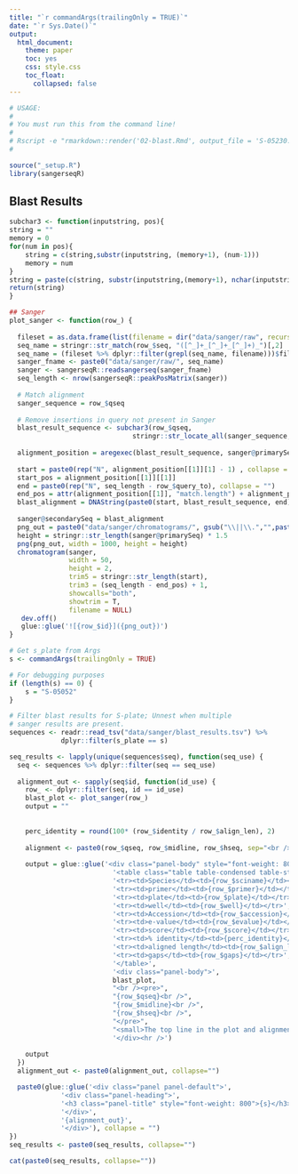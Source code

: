 ```yaml
---
title: "`r commandArgs(trailingOnly = TRUE)`"
date: "`r Sys.Date()`"
output: 
  html_document:
    theme: paper
    toc: yes
    css: style.css
    toc_float:
      collapsed: false
---
```


```r

# USAGE:
#
# You must run this from the command line!
#
# Rscript -e "rmarkdown::render('02-blast.Rmd', output_file = 'S-05230.html', output_dir ='data/sanger/reports/')" S-05230
#

source("_setup.R")
library(sangerseqR)
```

## Blast Results

```r

subchar3 <- function(inputstring, pos){
string = ""
memory = 0
for(num in pos){
    string = c(string,substr(inputstring, (memory+1), (num-1)))
    memory = num
}
string = paste(c(string, substr(inputstring,(memory+1), nchar(inputstring))),collapse = "")
return(string)
}

## Sanger
plot_sanger <- function(row_) {
    
  fileset = as.data.frame(list(filename = dir("data/sanger/raw", recursive = T)))
  seq_name = stringr::str_match(row_$seq, "([^_]+_[^_]+_[^_]+)_")[,2]
  seq_name = (fileset %>% dplyr::filter(grepl(seq_name, filename)))$filename
  sanger_fname <- paste0("data/sanger/raw/", seq_name)
  sanger <- sangerseqR::readsangerseq(sanger_fname)
  seq_length <- nrow(sangerseqR::peakPosMatrix(sanger))
  
  # Match alignment
  sanger_sequence = row_$qseq
  
  # Remove insertions in query not present in Sanger
  blast_result_sequence <- subchar3(row_$qseq,
                               stringr::str_locate_all(sanger_sequence, "[-]{1}")[[1]][,"start"])
  
  alignment_position = aregexec(blast_result_sequence, sanger@primarySeq, max = 50)
  
  start = paste0(rep("N", alignment_position[[1]][1] - 1) , collapse = "")
  start_pos = alignment_position[[1]][[1]]
  end = paste0(rep("N", seq_length - row_$query_to), collapse = "")
  end_pos = attr(alignment_position[[1]], "match.length") + alignment_position[[1]][1]
  blast_alignment = DNAString(paste0(start, blast_result_sequence, end))
  
  sanger@secondarySeq = blast_alignment
  png_out = paste0("data/sanger/chromatograms/", gsub("\\||\\.","",paste0(row_$id, row_$seq, row_$accession)), ".png")
  height = stringr::str_length(sanger@primarySeq) * 1.5
  png(png_out, width = 1000, height = height)
  chromatogram(sanger,
               width = 50,
               height = 2,
               trim5 = stringr::str_length(start),
               trim3 = (seq_length - end_pos) + 1,
               showcalls="both",
               showtrim = T,
               filename = NULL)
   dev.off()
   glue::glue('![{row_$id}]({png_out})')
}

# Get s_plate from Args
s <- commandArgs(trailingOnly = TRUE)

# For debugging purposes
if (length(s) == 0) {
    s = "S-05052"
}

# Filter blast results for S-plate; Unnest when multiple
# sanger results are present.
sequences <- readr::read_tsv("data/sanger/blast_results.tsv") %>%
             dplyr::filter(s_plate == s)

seq_results <- lapply(unique(sequences$seq), function(seq_use) {
  seq <- sequences %>% dplyr::filter(seq == seq_use)
  
  alignment_out <- sapply(seq$id, function(id_use) {
    row_ <- dplyr::filter(seq, id == id_use)
    blast_plot <- plot_sanger(row_)
    output = ""
  
    
    perc_identity = round(100* (row_$identity / row_$align_len), 2)
    
    alignment <- paste0(row_$qseq, row_$midline, row_$hseq, sep="<br />")
    
    output = glue::glue('<div class="panel-body" style="font-weight: 800"><h4>{row_$id}</h4></div>',
                          '<table class="table table-condensed table-striped table-bordered">',
                          '<tr><td>Species</td><td>{row_$sciname}</td></tr>',
                          '<tr><td>primer</td><td>{row_$primer}</td></tr>',
                          '<tr><td>plate</td><td>{row_$plate}</td></tr>',
                          '<tr><td>well</td><td>{row_$well}</td></tr>',
                          '<tr><td>Accession</td><td>{row_$accession}</td></tr>',
                          '<tr><td>e-value</td><td>{row_$evalue}</td></tr>',
                          '<tr><td>score</td><td>{row_$score}</td></tr>',
                          '<tr><td>% identity</td><td>{perc_identity}</td></tr>',
                          '<tr><td>aligned length</td><td>{row_$align_len}</td></tr>',
                          '<tr><td>gaps</td><td>{row_$gaps}</td></tr>',
                          '</table>',
                          '<div class="panel-body">',
                          blast_plot,
                          "<br /><pre>",
                          "{row_$qseq}<br />",
                          "{row_$midline}<br />",
                          "{row_$hseq}<br />",
                          "</pre>",
                          "<small>The top line in the plot and alignment is the Sanger sequence. The Bottom line in the plot and alignment is the BLAST result. Red hatches indicate regions that were trimmed; Blue regions indicate mismatches.</small>",
                          '</div><hr />')
      
    output
  })
  alignment_out <- paste0(alignment_out, collapse="")

  paste0(glue::glue('<div class="panel panel-default">',
             '<div class="panel-heading">',
             '<h3 class="panel-title" style="font-weight: 800">{s}</h3>',
             '</div>',
             '{alignment_out}',
             '</div>'), collapse = "")
})
seq_results <- paste0(seq_results, collapse="")

cat(paste0(seq_results, collapse=""))

```
